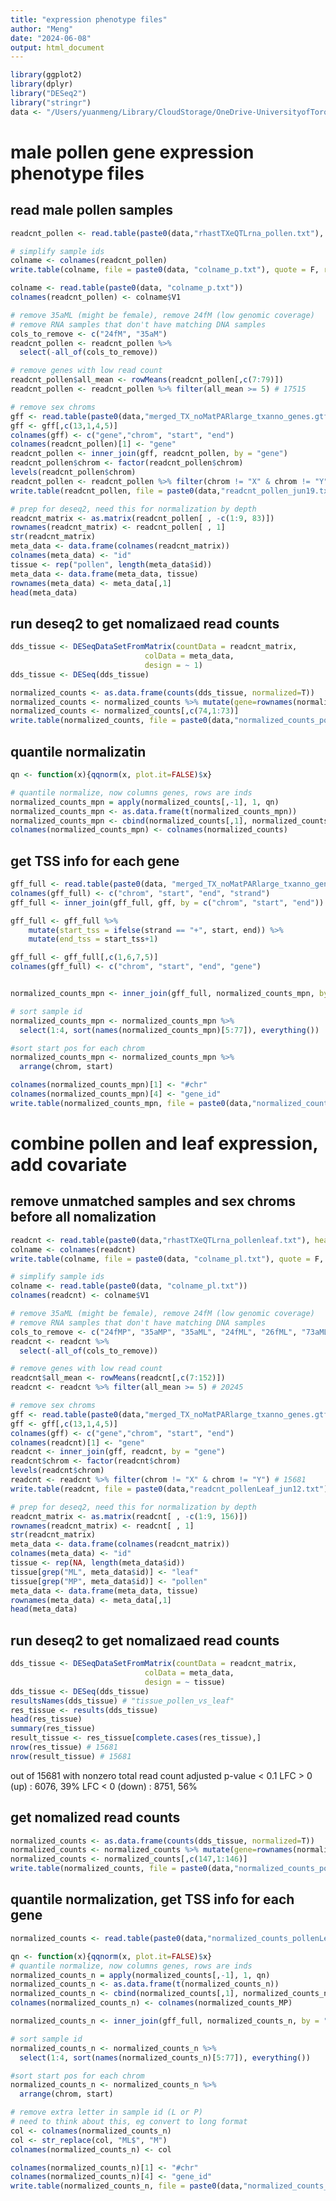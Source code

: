 ```yaml
---
title: "expression phenotype files"
author: "Meng"
date: "2024-06-08"
output: html_document
---
```


```r
library(ggplot2)
library(dplyr)
library("DESeq2")
library("stringr")
data <- "/Users/yuanmeng/Library/CloudStorage/OneDrive-UniversityofToronto/Manuscripts/rumex_eqtl/"
```

# male pollen gene expression phenotype files

## read male pollen samples
```r
readcnt_pollen <- read.table(paste0(data,"rhastTXeQTLrna_pollen.txt"), header = T)

# simplify sample ids
colname <- colnames(readcnt_pollen)
write.table(colname, file = paste0(data, "colname_p.txt"), quote = F, row.names = F)

colname <- read.table(paste0(data, "colname_p.txt"))
colnames(readcnt_pollen) <- colname$V1

# remove 35aML (might be female), remove 24fM (low genomic coverage)
# remove RNA samples that don't have matching DNA samples
cols_to_remove <- c("24fM", "35aM")
readcnt_pollen <- readcnt_pollen %>%
  select(-all_of(cols_to_remove))	  

# remove genes with low read count 
readcnt_pollen$all_mean <- rowMeans(readcnt_pollen[,c(7:79)])
readcnt_pollen <- readcnt_pollen %>% filter(all_mean >= 5) # 17515

# remove sex chroms
gff <- read.table(paste0(data,"merged_TX_noMatPARlarge_txanno_genes.gtf"))
gff <- gff[,c(13,1,4,5)]
colnames(gff) <- c("gene","chrom", "start", "end")
colnames(readcnt_pollen)[1] <- "gene"
readcnt_pollen <- inner_join(gff, readcnt_pollen, by = "gene")
readcnt_pollen$chrom <- factor(readcnt_pollen$chrom)
levels(readcnt_pollen$chrom)
readcnt_pollen <- readcnt_pollen %>% filter(chrom != "X" & chrom != "Y") # 13916
write.table(readcnt_pollen, file = paste0(data,"readcnt_pollen_jun19.txt"), row.names = FALSE)

# prep for deseq2, need this for normalization by depth
readcnt_matrix <- as.matrix(readcnt_pollen[ , -c(1:9, 83)]) 
rownames(readcnt_matrix) <- readcnt_pollen[ , 1]
str(readcnt_matrix)
meta_data <- data.frame(colnames(readcnt_matrix))
colnames(meta_data) <- "id"
tissue <- rep("pollen", length(meta_data$id))
meta_data <- data.frame(meta_data, tissue)
rownames(meta_data) <- meta_data[,1]
head(meta_data)
```


## run deseq2 to get nomalizaed read counts
```r
dds_tissue <- DESeqDataSetFromMatrix(countData = readcnt_matrix, 
                              colData = meta_data,
                              design = ~ 1)
dds_tissue <- DESeq(dds_tissue)

normalized_counts <- as.data.frame(counts(dds_tissue, normalized=T))
normalized_counts <- normalized_counts %>% mutate(gene=rownames(normalized_counts)) 
normalized_counts <- normalized_counts[,c(74,1:73)]
write.table(normalized_counts, file = paste0(data,"normalized_counts_pollen_jun19.txt"), row.names = FALSE)
```

## quantile normalizatin
```r
qn <- function(x){qqnorm(x, plot.it=FALSE)$x}

# quantile normalize, now columns genes, rows are inds
normalized_counts_mpn = apply(normalized_counts[,-1], 1, qn)
normalized_counts_mpn <- as.data.frame(t(normalized_counts_mpn))
normalized_counts_mpn <- cbind(normalized_counts[,1], normalized_counts_mpn)
colnames(normalized_counts_mpn) <- colnames(normalized_counts)
```


## get TSS info for each gene
```r
gff_full <- read.table(paste0(data, "merged_TX_noMatPARlarge_txanno_gene_full.bed"))
colnames(gff_full) <- c("chrom", "start", "end", "strand")
gff_full <- inner_join(gff_full, gff, by = c("chrom", "start", "end"))

gff_full <- gff_full %>%
    mutate(start_tss = ifelse(strand == "+", start, end)) %>%
    mutate(end_tss = start_tss+1) 

gff_full <- gff_full[,c(1,6,7,5)]
colnames(gff_full) <- c("chrom", "start", "end", "gene")


normalized_counts_mpn <- inner_join(gff_full, normalized_counts_mpn, by = "gene")

# sort sample id
normalized_counts_mpn <- normalized_counts_mpn %>%
  select(1:4, sort(names(normalized_counts_mpn)[5:77]), everything())

#sort start pos for each chrom
normalized_counts_mpn <- normalized_counts_mpn %>%
  arrange(chrom, start) 

colnames(normalized_counts_mpn)[1] <- "#chr"
colnames(normalized_counts_mpn)[4] <- "gene_id"
write.table(normalized_counts_mpn, file = paste0(data,"normalized_counts_mpn.bed"), row.names = FALSE, quote = F, sep = "\t")
```





# combine pollen and leaf expression, add covariate

## remove unmatched samples and sex chroms before all nomalization
```r
readcnt <- read.table(paste0(data,"rhastTXeQTLrna_pollenleaf.txt"), header = T)
colname <- colnames(readcnt)
write.table(colname, file = paste0(data, "colname_pl.txt"), quote = F, row.names = F)

# simplify sample ids
colname <- read.table(paste0(data, "colname_pl.txt"))
colnames(readcnt) <- colname$V1

# remove 35aML (might be female), remove 24fM (low genomic coverage)
# remove RNA samples that don't have matching DNA samples
cols_to_remove <- c("24fMP", "35aMP", "35aML", "24fML", "26fML", "73aML")
readcnt <- readcnt %>%
  select(-all_of(cols_to_remove))	  

# remove genes with low read count 
readcnt$all_mean <- rowMeans(readcnt[,c(7:152)])
readcnt <- readcnt %>% filter(all_mean >= 5) # 20245

# remove sex chroms
gff <- read.table(paste0(data,"merged_TX_noMatPARlarge_txanno_genes.gtf"))
gff <- gff[,c(13,1,4,5)]
colnames(gff) <- c("gene","chrom", "start", "end")
colnames(readcnt)[1] <- "gene"
readcnt <- inner_join(gff, readcnt, by = "gene")
readcnt$chrom <- factor(readcnt$chrom)
levels(readcnt$chrom)
readcnt <- readcnt %>% filter(chrom != "X" & chrom != "Y") # 15681
write.table(readcnt, file = paste0(data,"readcnt_pollenLeaf_jun12.txt"), row.names = FALSE)

# prep for deseq2, need this for normalization by depth
readcnt_matrix <- as.matrix(readcnt[ , -c(1:9, 156)]) 
rownames(readcnt_matrix) <- readcnt[ , 1]
str(readcnt_matrix)
meta_data <- data.frame(colnames(readcnt_matrix))
colnames(meta_data) <- "id"
tissue <- rep(NA, length(meta_data$id))
tissue[grep("ML", meta_data$id)] <- "leaf"
tissue[grep("MP", meta_data$id)] <- "pollen"
meta_data <- data.frame(meta_data, tissue)
rownames(meta_data) <- meta_data[,1]
head(meta_data)
```

## run deseq2 to get nomalizaed read counts
```r
dds_tissue <- DESeqDataSetFromMatrix(countData = readcnt_matrix, 
                              colData = meta_data,
                              design = ~ tissue)
dds_tissue <- DESeq(dds_tissue)
resultsNames(dds_tissue) # "tissue_pollen_vs_leaf"
res_tissue <- results(dds_tissue)
head(res_tissue)
summary(res_tissue)
result_tissue <- res_tissue[complete.cases(res_tissue),]
nrow(res_tissue) # 15681
nrow(result_tissue) # 15681
```
out of 15681 with nonzero total read count
adjusted p-value < 0.1
LFC > 0 (up)       : 6076, 39%
LFC < 0 (down)     : 8751, 56%


## get nomalized read counts
```r
normalized_counts <- as.data.frame(counts(dds_tissue, normalized=T))
normalized_counts <- normalized_counts %>% mutate(gene=rownames(normalized_counts)) 
normalized_counts <- normalized_counts[,c(147,1:146)]
write.table(normalized_counts, file = paste0(data,"normalized_counts_pollenLeaf_jun12.txt"), row.names = FALSE)
```

## quantile normalization, get TSS info for each gene
```r
normalized_counts <- read.table(paste0(data,"normalized_counts_pollenLeaf_jun12.txt"), header = T)

qn <- function(x){qqnorm(x, plot.it=FALSE)$x}
# quantile normalize, now columns genes, rows are inds
normalized_counts_n = apply(normalized_counts[,-1], 1, qn)
normalized_counts_n <- as.data.frame(t(normalized_counts_n))
normalized_counts_n <- cbind(normalized_counts[,1], normalized_counts_n)
colnames(normalized_counts_n) <- colnames(normalized_counts_MP)

normalized_counts_n <- inner_join(gff_full, normalized_counts_n, by = "gene")

# sort sample id
normalized_counts_n <- normalized_counts_n %>%
  select(1:4, sort(names(normalized_counts_n)[5:77]), everything())

#sort start pos for each chrom
normalized_counts_n <- normalized_counts_n %>%
  arrange(chrom, start) 

# remove extra letter in sample id (L or P)
# need to think about this, eg convert to long format
col <- colnames(normalized_counts_n)
col <- str_replace(col, "ML$", "M")
colnames(normalized_counts_n) <- col

colnames(normalized_counts_n)[1] <- "#chr"
colnames(normalized_counts_n)[4] <- "gene_id"
write.table(normalized_counts_n, file = paste0(data,"normalized_counts_n.bed"), row.names = FALSE, quote = F, sep = "\t")
```



